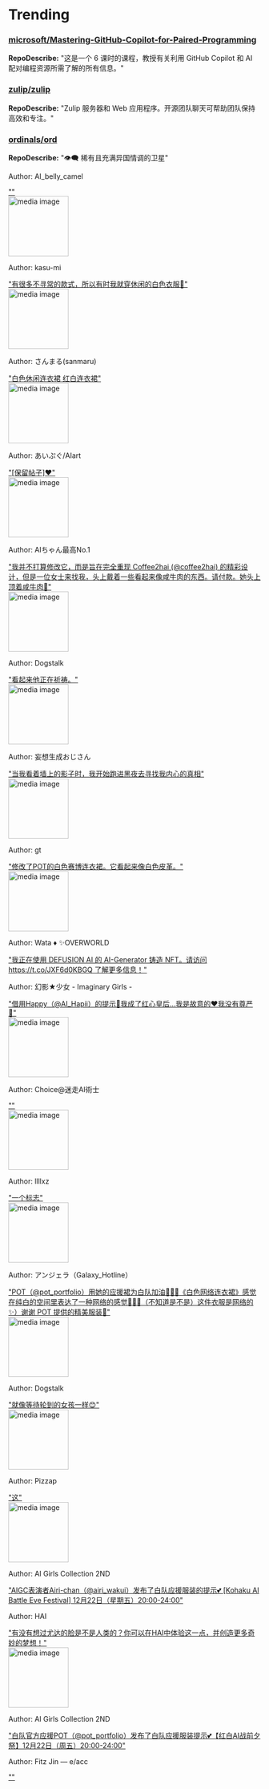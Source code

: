
# Trending

### [microsoft/Mastering-GitHub-Copilot-for-Paired-Programming](https://github.com/microsoft/Mastering-GitHub-Copilot-for-Paired-Programming)
**RepoDescribe:** "这是一个 6 课时的课程，教授有关利用 GitHub Copilot 和 AI 配对编程资源所需了解的所有信息。"
  

### [zulip/zulip](https://github.com/zulip/zulip)
**RepoDescribe:** "Zulip 服务器和 Web 应用程序。开源团队聊天可帮助团队保持高效和专注。"
  

### [ordinals/ord](https://github.com/ordinals/ord)
**RepoDescribe:** "👁‍🗨 稀有且充满异国情调的卫星"
  

<TwoColumnLayout>
  <div>
    <p>Author: AI_belly_camel</p>
    <a href="https://twitter.com/AI_belly_camel/status/1736941253005332567">""</a>
  </div>
  <img width="120" src="https://pbs.twimg.com/media/GBrawp1akAA-t80.jpg" alt="media image" />
</TwoColumnLayout>
  

<TwoColumnLayout>
  <div>
    <p>Author: kasu-mi</p>
    <a href="https://twitter.com/kasu_mi_ai/status/1736949527268241571">"有很多不寻常的款式，所以有时我就穿休闲的白色衣服🤍"</a>
  </div>
  <img width="120" src="https://pbs.twimg.com/media/GBriYq-bcAAEqNA.jpg" alt="media image" />
</TwoColumnLayout>
  

<TwoColumnLayout>
  <div>
    <p>Author: さんまる(sanmaru)</p>
    <a href="https://twitter.com/aisanmaru30/status/1736951463740641741">"白色休闲连衣裙 红白连衣裙"</a>
  </div>
  <img width="120" src="https://pbs.twimg.com/media/GBrkJbyaQAAKxu-.jpg" alt="media image" />
</TwoColumnLayout>
  

<TwoColumnLayout>
  <div>
    <p>Author: あいぷぐ/AIart</p>
    <a href="https://twitter.com/PinUpGirl_AI/status/1736944442916123116">"[保留帖子]❤️"</a>
  </div>
  <img width="120" src="https://pbs.twimg.com/media/GBqwH65bgAAEaVF.jpg" alt="media image" />
</TwoColumnLayout>
  

<TwoColumnLayout>
  <div>
    <p>Author: AIちゃん最高No.1</p>
    <a href="https://twitter.com/AIsaikono_1/status/1737015385021689947">"我并不打算修改它，而是旨在完全重现 Coffee2hai (@coffee2hai) 的精彩设计，但是一位女士来找我，头上戴着一些看起来像咸牛肉的东西。请付款。她头上顶着咸牛肉🤡"</a>
  </div>
  <img width="120" src="https://pbs.twimg.com/media/GBsdTgJbQAAx-Mw.jpg" alt="media image" />
</TwoColumnLayout>
  

<TwoColumnLayout>
  <div>
    <p>Author: Dogstalk</p>
    <a href="https://twitter.com/Dogstalk1/status/1737017621546213512">"看起来他正在祈祷。"</a>
  </div>
  <img width="120" src="https://pbs.twimg.com/media/GBsgUgEboAAzSq_.jpg" alt="media image" />
</TwoColumnLayout>
  

<TwoColumnLayout>
  <div>
    <p>Author: 妄想生成おじさん</p>
    <a href="https://twitter.com/mousou_ai_oj/status/1736912044115546303">"当我看着墙上的影子时，我开始跑进黑夜去寻找我内心的真相"</a>
  </div>
  <img width="120" src="https://pbs.twimg.com/media/GBrATA3bwAAl0d1.jpg" alt="media image" />
</TwoColumnLayout>
  

<TwoColumnLayout>
  <div>
    <p>Author: gt</p>
    <a href="https://twitter.com/gt2rs4/status/1736944442530275412">"修改了POT的白色赛博连衣裙。它看起来像白色皮革。"</a>
  </div>
  <img width="120" src="https://pbs.twimg.com/media/GBqfSNsbkAAi6FP.jpg" alt="media image" />
</TwoColumnLayout>
  

<TwoColumnLayout>
  <div>
    <p>Author: Wata ♦️ ✨OVERWORLD</p>
    <a href="https://twitter.com/russher24/status/1737003025992999349">"我正在使用 DEFUSION AI 的 AI-Generator 铸造 NFT。请访问 https://t.co/JXF6d0KBGQ 了解更多信息！"</a>
  </div>
  <div></div>
</TwoColumnLayout>
  

<TwoColumnLayout>
  <div>
    <p>Author: 幻影★少女 - Imaginary Girls -</p>
    <a href="https://twitter.com/geneishojo/status/1736974399390269722">"借用Happy（@AI_Hapii）的提示👗我成了红心皇后…我是故意的❤️我没有尊严🥺"</a>
  </div>
  <img width="120" src="https://pbs.twimg.com/media/GBr4WTmbYAA8XE2.jpg" alt="media image" />
</TwoColumnLayout>
  

<TwoColumnLayout>
  <div>
    <p>Author: Choice@迷走AI術士</p>
    <a href="https://twitter.com/AIchoice072/status/1736978627340960072">""</a>
  </div>
  <img width="120" src="https://pbs.twimg.com/media/GBr8v_PaIAAe1qr.jpg" alt="media image" />
</TwoColumnLayout>
  

<TwoColumnLayout>
  <div>
    <p>Author: llllxz</p>
    <a href="https://twitter.com/llllxz3/status/1736936822046126484">"一个标志"</a>
  </div>
  <img width="120" src="https://pbs.twimg.com/media/GBrWw-rbYAAVZk6.jpg" alt="media image" />
</TwoColumnLayout>
  

<TwoColumnLayout>
  <div>
    <p>Author: アンジェラ（Galaxy_Hotline）</p>
    <a href="https://twitter.com/galaxyhotline/status/1737035154198257688">"POT（@pot_portfolio）用她的应援裙为白队加油🤭💕✨《白色网络连衣裙》感觉在纯白的空间里表达了一种网络的感觉🤭💕✨（不知道是不是）这件衣服是网络的✨）谢谢 POT 提供的精美服装💓"</a>
  </div>
  <img width="120" src="https://pbs.twimg.com/media/GBswQzVa4AA8vnc.jpg" alt="media image" />
</TwoColumnLayout>
  

<TwoColumnLayout>
  <div>
    <p>Author: Dogstalk</p>
    <a href="https://twitter.com/Dogstalk1/status/1737018399052685776">"就像等待轮到的女孩一样😊"</a>
  </div>
  <img width="120" src="https://pbs.twimg.com/media/GBshBvjbsAACdGv.jpg" alt="media image" />
</TwoColumnLayout>
  

<TwoColumnLayout>
  <div>
    <p>Author: Pizzap</p>
    <a href="https://twitter.com/pizzap_io/status/1737049410880803161">"这"</a>
  </div>
  <img width="120" src="https://pbs.twimg.com/media/GBsfutZaIAAixL9.jpg" alt="media image" />
</TwoColumnLayout>
  

<TwoColumnLayout>
  <div>
    <p>Author: AI Girls Collection 2ND</p>
    <a href="https://twitter.com/aigcinfo/status/1737010302867456462">"AIGC表演者Airi-chan（@airi_wakui）发布了白队应援服装的提示💕 [Kohaku AI Battle Eve Festival] 12月22日（星期五）20:00-24:00"</a>
  </div>
  <div></div>
</TwoColumnLayout>
  

<TwoColumnLayout>
  <div>
    <p>Author: HAI</p>
    <a href="https://twitter.com/haijoy_ai/status/1736944832512492027">"有没有想过尤达的脸是不是人类的？你可以在HAI中体验这一点，并创造更多奇妙的梦想！"</a>
  </div>
  <img width="120" src="https://pbs.twimg.com/media/GBrdNE_akAAbWRI.jpg" alt="media image" />
</TwoColumnLayout>
  

<TwoColumnLayout>
  <div>
    <p>Author: AI Girls Collection 2ND</p>
    <a href="https://twitter.com/aigcinfo/status/1736932978339770479">"白队官方应援POT（@pot_portfolio）发布了白队应援服装提示💕【红白AI战前夕祭】12月22日（周五）20:00-24:00"</a>
  </div>
  <div></div>
</TwoColumnLayout>
  

<TwoColumnLayout>
  <div>
    <p>Author: Fitz Jin — e/acc</p>
    <a href="https://twitter.com/fitz_jin/status/1736945781486334390">""</a>
  </div>
  <div></div>
</TwoColumnLayout>
  